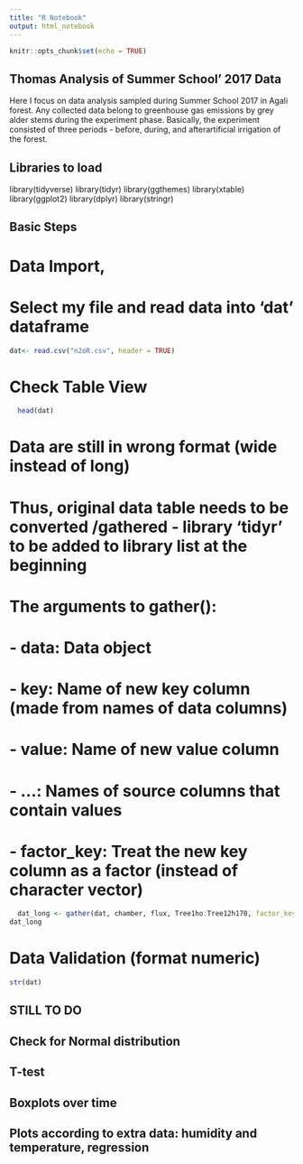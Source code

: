 ```yaml
---
title: "R Notebook"
output: html_notebook
---
```


```r
knitr::opts_chunk$set(echo = TRUE)
```

## Thomas Analysis of Summer School' 2017 Data
Here I focus on data analysis sampled during Summer School 2017 in Agali forest.
Any collected data belong to greenhouse gas emissions by grey alder stems during the experiment phase. Basically, the experiment consisted of three periods - before, during, and afterartificial irrigation of the forest.

## Libraries to load
library(tidyverse)
library(tidyr)
library(ggthemes)
library(xtable)
library(ggplot2)
library(dplyr)
library(stringr)

## Basic Steps

# Data Import,
# Select my file and read data into 'dat' dataframe
```r
dat<- read.csv("n2oR.csv", header = TRUE)
```

# Check Table View

```r
  head(dat)
```

# Data are still in wrong format (wide instead of long)
# Thus, original data table needs to be converted /gathered - library 'tidyr' to be added to library list at the beginning

# The arguments to gather():
# - data: Data object
# - key: Name of new key column (made from names of data columns)
# - value: Name of new value column
# - ...: Names of source columns that contain values
# - factor_key: Treat the new key column as a factor (instead of character vector)

```r
  dat_long <- gather(dat, chamber, flux, Tree1ho:Tree12h170, factor_key=TRUE)
dat_long

```



# Data Validation (format numeric)
```r
str(dat)
```



## STILL TO DO
## Check for Normal distribution
## T-test
## Boxplots over time 
## Plots according to extra data: humidity and temperature, regression
